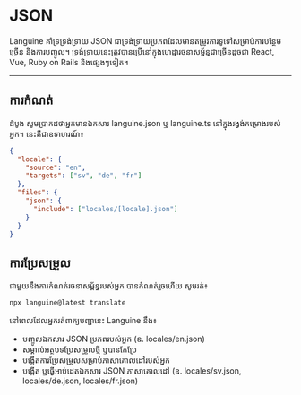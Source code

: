 # JSON

Languine គាំទ្រទ្រង់ទ្រាយ JSON ជាទ្រង់ទ្រាយប្រភពដែលមានតម្រូវការទូទៅសម្រាប់ការបន្ថែមច្រើន និងការបញ្ចូល។ ទ្រង់ទ្រាយនេះត្រូវបានប្រើនៅក្នុងហេដ្ឋារចនាសម្ព័ន្ធជាច្រើនដូចជា React, Vue, Ruby on Rails និងផ្សេងៗទៀត។


---


## ការកំណត់

ដំបូង សូមប្រាកដថាអ្នកមានឯកសារ languine.json ឬ languine.ts នៅក្នុងរង្វង់គម្រោងរបស់អ្នក។ នេះគឺជាឧទាហរណ៍៖

```json
{
  "locale": {
    "source": "en",
    "targets": ["sv", "de", "fr"]
  },
  "files": {
    "json": {
      "include": ["locales/[locale].json"]
    }
  }
}

```

## ការប្រែសម្រួល

ជាមួយនឹងការកំណត់រចនាសម្ព័ន្ធរបស់អ្នក បានកំណត់រួចហើយ សូមរត់៖

```bash
npx languine@latest translate
```

នៅពេលដែលអ្នករត់ពាក្យបញ្ជានេះ Languine នឹង៖

- បញ្ចូលឯកសារ JSON ប្រភពរបស់អ្នក (ឧ. locales/en.json)
- សម្គាល់អត្ថបទប្រែសម្រួលថ្មី ឬបានកែប្រែ
- បង្កើតការប្រែសម្រួលសម្រាប់ភាសាគោលដៅរបស់អ្នក
- បង្កើត ឬធ្វើអាប់ដេតឯកសារ JSON ភាសាគោលដៅ (ឧ. locales/sv.json, locales/de.json, locales/fr.json)
